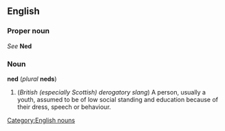==English==
===Proper noun===
''See'' '''Ned'''

===Noun===
[[Category:English nouns]]
'''ned''' (''plural'' '''neds''')

#(''British (especially Scottish) derogatory slang'') A person, usually a youth, assumed to be of low social standing and education because of their dress, speech or behaviour.
<!--
#Non Educated Delinquint
This looks like a backronym to me - Paul G, 2005-07-08-->